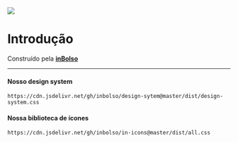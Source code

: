 
<Meta title="Home" />

<div className="container-image">
  <img src={logoImg} />
</div>

# Introdução

Construído pela **[inBolso](https://inbolso.com.br)**

---

#### Nosso design system

`https://cdn.jsdelivr.net/gh/inbolso/design-sytem@master/dist/design-system.css`

#### Nossa biblioteca de ícones

`https://cdn.jsdelivr.net/gh/inbolso/in-icons@master/dist/all.css`
